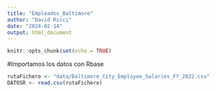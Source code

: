 ```yaml
---
title: "Empleados_Baltimore"
author: "David Ricci"
date: "2024-02-14"
output: html_document
---
```


```r
knitr::opts_chunk$set(echo = TRUE)
```

#Importamos los datos con Rbase
```r
rutaFichero <- "data/Baltimore_City_Employee_Salaries_FY_2022.csv"
DATOSR <- read.csv(rutaFichero)
```

